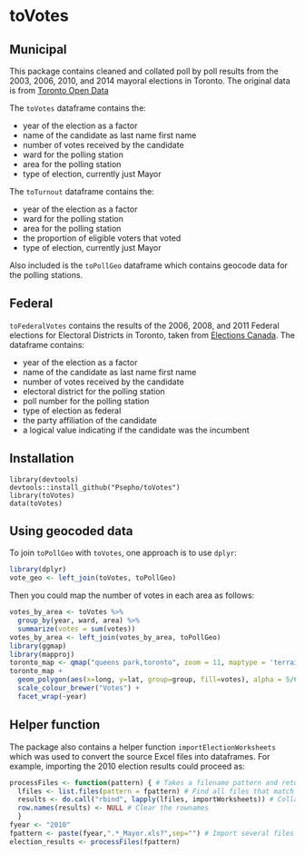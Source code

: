 toVotes
=======

## Municipal

This package contains cleaned and collated poll by poll results from the 2003, 2006, 2010, and 2014 mayoral elections in Toronto. The original data is from [Toronto Open Data](http://www1.toronto.ca/wps/portal/contentonly?vgnextoid=834689fe9c18b210VgnVCM1000003dd60f89RCRD)

The `toVotes` dataframe contains the:

* year of the election as a factor
* name of the candidate as last name first name
* number of votes received by the candidate
* ward for the polling station
* area for the polling station
* type of election, currently just Mayor

The `toTurnout` dataframe contains the:

* year of the election as a factor
* ward for the polling station
* area for the polling station
* the proportion of eligible voters that voted
* type of election, currently just Mayor

Also included is the `toPollGeo` dataframe which contains geocode data for the polling stations.

## Federal

`toFederalVotes` contains the results of the 2006, 2008, and 2011 Federal elections for Electoral Districts in Toronto, taken from [Elections Canada](http://www.elections.ca/). The dataframe contains:

* year of the election as a factor
* name of the candidate as last name first name
* number of votes received by the candidate
* electoral district for the polling station
* poll number for the polling station
* type of election as federal
* the party affiliation of the candidate
* a logical value indicating if the candidate was the incumbent

## Installation

    library(devtools)
    devtools::install_github("Psepho/toVotes")
    library(toVotes)
    data(toVotes)
    
## Using geocoded data

To join `toPollGeo` with `toVotes`, one approach is to use `dplyr`:

```r
library(dplyr)
vote_geo <- left_join(toVotes, toPollGeo)
```

Then you could map the number of votes in each area as follows:

```r
votes_by_area <- toVotes %>%
  group_by(year, ward, area) %>%
  summarize(votes = sum(votes))
votes_by_area <- left_join(votes_by_area, toPollGeo)
library(ggmap)
library(mapproj)
toronto_map <- qmap("queens park,toronto", zoom = 11, maptype = 'terrain')
toronto_map +
  geom_polygon(aes(x=long, y=lat, group=group, fill=votes), alpha = 5/6, data=votes_by_area) + 
  scale_colour_brewer("Votes") + 
  facet_wrap(~year)
```
    
## Helper function

The package also contains a helper function `importElectionWorksheets` which was used to convert the source Excel files into dataframes. For example, importing the 2010 election results could proceed as:

```r
processFiles <- function(pattern) { # Takes a filename pattern and returns a dataframe
  lfiles <- list.files(pattern = fpattern) # Find all files that match the pattern
  results <- do.call("rbind", lapply(lfiles, importWorksheets)) # Collapse all down to a single dataframe
  row.names(results) <- NULL # Clear the rownames
  }
fyear <- "2010"
fpattern <- paste(fyear,".*_Mayor.xls?",sep="") # Import several files at once
election_results <- processFiles(fpattern)
```
